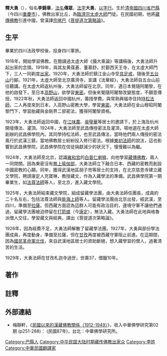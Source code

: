 '''釋大勇'''（{{bd|1893年||1929年||}}），俗名'''李錦章'''，[[法名|法名]]'''傳眾'''，[[法字|法字]]'''大勇'''，[[以字行|以字行]]。生於[[清帝國|清帝國]][[四川省|四川省]][[巴縣_(重慶)|巴縣]]（今四川[[重慶市|重慶市]]），佛教出家比丘，為[[臨濟宗|臨濟宗]][[太虛大師|太虛大師]]門徒。在民國初期，他將[[藏傳佛教|藏傳佛教]]引進中國，曾漢譯[[宗喀巴|宗喀巴]]《[[菩提道次第略論|菩提道次第略論]]》。

==生平==
畢業於四川法政學校後，投身四川軍旅。

1918年，開始學習佛教。在閱讀過太虛大師《攝大乘論》等講稿後，大勇法師升起出家的念頭。1919年，與其友黄葆蒼、董慕舒，於鄞西天王寺，在太虛大師門下，三人一同剃度[[出家|出家]]。1920年，大勇法師於鎮江金山寺受[[具足戒|具足戒]]，隨後至[[五台山|五台山]]行腳。1921年，太虛大師至北京廣濟寺，宣講《法華經》，大勇法師自五台山前往聽講。在太虛大師返杭州後，大勇法師留在北京。同年，遇日本覺隨阿闍黎，在他的啟發下，至日本[[高野山|高野山]]，欲學習[[東密|東密]]。但後來覺隨阿闍黎改變態度，不願意傳授。1922年秋，大勇法師返回中國杭州，籌措學費。與常熟興福寺住持[[持松法師|持松法師]]，二人再度來到日本，入高野山密教大學，學習[[東密|東密]]。大勇法師在金山穆昭阿闍黎門下，學習胎藏與金剛界二部密法，獲得阿闍黎資格。

1923年，大勇法師返回中國，在[[江味農|江味農]]、[[吳璧華|吳璧華]]等居士的邀請下，於上海及杭州開壇傳法、灌頂。1924年，大勇法師至武昌傳授密法及灌頂，場地選在太虛大師創辦的武昌佛學院內。其同學持松法師，也至武昌傳法，當時他們兩人傳授的密法風行於武漢三鎮，當地佛教居士紛紛投入修行密法。根據[[東初法師|東初法師]]的說法，這也影響到武昌佛學院，武昌佛學院在信徒捐獻減少的狀況下，慢慢難以為繼。

1924年，大勇法師至北京，認識[[雍和宫|雍和宫]]的[[白普仁|白普仁]][[喇嘛|喇嘛]]，向他學習[[藏傳佛教|藏傳佛教]]，兩人一同閉關。因為東密沒有[[無上瑜伽部|無上瑜伽部]]，大勇法師立下融合日本、西藏的密教而創設中國密教的心願。同年，獲得武漢地區胡子芴等居士的支持，在北京慈恩寺建立藏文學院，聘請康定人充寶琳，教授藏文，作為入藏學法的準備。武昌佛學院第一期畢業生，如[[法尊法師|法尊法師]]等人，至北京，進入藏文學院。

1925年，大勇法師結束藏文學院，組成留藏學法團，由大勇法師任團長，成員約二十名左右，包括法尊法師與[[能海上師|能海上師]]等人。留藏學法團由北京出發，經武漢，至四川，準備至[[拉薩|拉薩]]。但西藏方面認為這群人可能有政治目的，邊境守軍不讓他們通過，留藏學法團被迫停留在[[打箭爐|打箭爐]]（今[[康定市|康定]]），無法入藏。大勇法師在此地與格魯派僧人交往，學習藏文與經典，譯出《菩提道次第略論》。

1926年，因為經費不足，大勇法師解散了留藏學法團。1927年，大勇與部份學法團成員，再度動身，準備至拉薩，但在[[甘孜|甘孜]]再度被西藏守軍阻止前進。在這期間，因為[[國民革命軍北伐|國民革命軍北伐]]，來自武漢地區居士的資助斷絕，想入藏學習的僧人，過著清苦的生活。

1929年，大勇法師在甘孜札迦寺過世，世壽37，僧臘10年。

==著作==
==註釋==
{{reflist}}
==外部連結==
*梅靜軒，《[http://www.chibs.edu.tw/ch_html/chbs/02/chbs0210.htm 民國以來的漢藏佛教關係（1912-1949）]》，收入中華佛學研究第02期 (p251-288)： (民國87年)，台北：中華佛學研究所。

{{Authority control}}
{{DEFAULTSORT:L}}
[[Category:巴縣人|Category:巴縣人]]
[[Category:中华民国大陆时期藏传佛教出家众|Category:中华民国大陆时期藏传佛教出家众]]
[[Category:李姓|Category:李姓]]
[[Category:中華民國翻譯家|Category:中華民國翻譯家]]